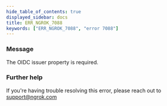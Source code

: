 ```yaml
---
hide_table_of_contents: true
displayed_sidebar: docs
title: ERR_NGROK_7088
keywords: ["ERR_NGROK_7088", "error 7088"]
---
```


### Message

The OIDC issuer property is required.

### Further help

If you're having trouble resolving this error, please reach out to [support@ngrok.com](mailto:support@ngrok.com?subject=Help%20with%20ERR_NGROK_7088)
